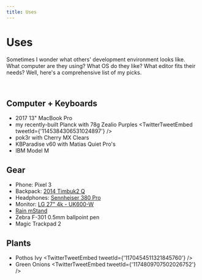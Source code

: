 ```yaml
---
title: Uses
---
```



# Uses

<Line />

Sometimes I wonder what others' development environment looks like. What computer are they using? What OS do they like? What editor fits their needs? Well, here's a comprehensive list of my picks.

<br />

## Computer + Keyboards

- 2017 13" MacBook Pro
- my recently-built Planck with 78g Zealio Purples
  <TwitterTweetEmbed tweetId={'1145384306531024897'} />
- pok3r with Cherry MX Clears
- KBParadise v60 with Matias Quiet Pro's
- IBM Model M

## Gear

- Phone: Pixel 3
- Backpack: [2014 Timbuk2 Q](https://i.pinimg.com/originals/95/4e/e6/954ee6c0068a4e77ddfa79cdb74dc19c.jpg)
- Headphones: [Sennheiser 380 Pro](https://en-us.sennheiser.com/monitoring-headphone-studio-professional-audio-hd-380-pro)
- Monitor: [LG 27" 4k - UK600-W](https://www.lg.com/us/monitors/lg-27UK600-W-4k-uhd-led-monitor)
- [Rain mStand](https://www.amazon.com/Rain-Design-mStand-Laptop-Patented/dp/B000OOYECC/ref=sr_1_1?crid=1ZYJ2TAG619GK&keywords=rain+mstand&qid=1569550521&s=electronics&sprefix=rain+m%2Celectronics%2C177&sr=1-1)
- Zebra F-301 0.5mm ballpoint pen
- Magic Trackpad 2

## Plants

- Pothos Ivy
  <TwitterTweetEmbed tweetId={'1170454511321845760'} />
- Green Onions
  <TwitterTweetEmbed tweetId={'1174809707502026752'} />
